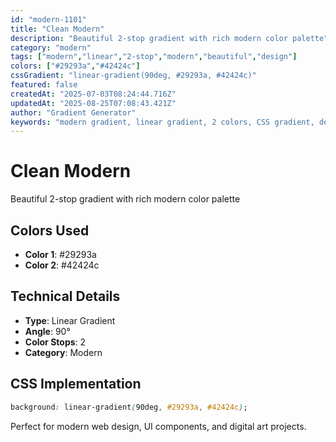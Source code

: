 ```yaml
---
id: "modern-1101"
title: "Clean Modern"
description: "Beautiful 2-stop gradient with rich modern color palette"
category: "modern"
tags: ["modern","linear","2-stop","modern","beautiful","design"]
colors: ["#29293a","#42424c"]
cssGradient: "linear-gradient(90deg, #29293a, #42424c)"
featured: false
createdAt: "2025-07-03T08:24:44.716Z"
updatedAt: "2025-08-25T07:08:43.421Z"
author: "Gradient Generator"
keywords: "modern gradient, linear gradient, 2 colors, CSS gradient, design, #29293a, #42424c"
---
```


# Clean Modern

Beautiful 2-stop gradient with rich modern color palette

## Colors Used
- **Color 1**: #29293a
- **Color 2**: #42424c

## Technical Details
- **Type**: Linear Gradient
- **Angle**: 90°
- **Color Stops**: 2
- **Category**: Modern

## CSS Implementation
```css
background: linear-gradient(90deg, #29293a, #42424c);
```

Perfect for modern web design, UI components, and digital art projects.
